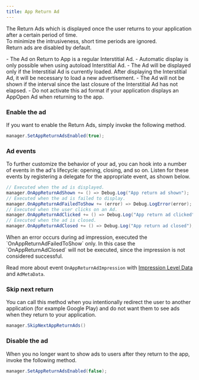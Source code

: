 ```yaml
---
title: App Return Ad
---
```


The Return Ads which is displayed once the user returns to your application after a certain period of time.  
To minimize the intrusiveness, short time periods are ignored.  
Return ads are disabled by default.

<Warning>  
- The Ad on Return to App is a regular Interstitial Ad. 
- Automatic display is only possible when using autoload Interstitial Ad. 
- The Ad will be displayed only if the Interstitial Ad is currently loaded. After displaying the Interstitial Ad, it will be necessary to load a new advertisement.
- The Ad will not be shown if the interval since the last closure of the Interstitial Ad has not elapsed.
- Do not activate this ad format if your application displays an AppOpen Ad when returning to the app.
</Warning>

### Enable the ad
If you want to enable the Return Ads, simply invoke the following method.
```c#
manager.SetAppReturnAdsEnabled(true);
```

### Ad events
To further customize the behavior of your ad, you can hook into a number of events in the ad's lifecycle: opening, closing, and so on. Listen for these events by registering a delegate for the appropriate event, as shown below.
```c#
// Executed when the ad is displayed.
manager.OnAppReturnAdShown += () => Debug.Log("App return ad shown");
// Executed when the ad is failed to display.
manager.OnAppReturnAdFailedToShow += (error) => Debug.LogError(error);
// Executed when the user clicks on an Ad.
manager.OnAppReturnAdClicked += () => Debug.Log("App return ad clicked");
// Executed when the ad is closed.
manager.OnAppReturnAdClosed += () => Debug.Log("App return ad closed");
```

<Info>
When an error occurs during ad impression, executed the `OnAppReturnAdFailedToShow` only.  In this case the `OnAppReturnAdClosed` will not be executed, since the impression is not considered successful.
</Info>

Read more about event `OnAppReturnAdImpression` with [Impression Level Data](Unity/Impression-Level-Data) and `AdMetaData`.  

### Skip next return
You can call this method when you intentionally redirect the user to another application (for example Google Play) and do not want them to see ads when they return to your application.
```c#
manager.SkipNextAppReturnAds()
```

### Disable the ad
When you no longer want to show ads to users after they return to the app, invoke the following method.
```c#
manager.SetAppReturnAdsEnabled(false);
```
